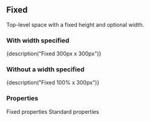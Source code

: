 
<CommonHeader />

<Meta title="Components|Fixed" component={Fixed} />

## Fixed

Top-level space with a fixed height and optional width.

### With width specified

<Preview>
	<Story name="With width">
		<Fixed style={blue} width={300} height={300}>
			{description("Fixed 300px x 300px")}
		</Fixed>
	</Story>
</Preview>

### Without a width specified

<Preview>
	<Story name="Without width">
		<Fixed style={blue} height={300}>
			{description("Fixed 100% x 300px")}
		</Fixed>
	</Story>
</Preview>

### Properties

<Story name="Properties">
	<PropsTable>
		<PropsHeader>Fixed properties</PropsHeader>
		<Prop name="width" type="number | string" description="Optional width of space. When not specified the space will fill 100% of it's container." />
		<Prop name="height" type="number | string" description="Height of space." />
		<PropsHeader>Standard properties</PropsHeader>
		<Prop name="className" type="string" description="A class name to apply to the space element." />
		<Prop name="style" type="CSSProperties" description="CSS properties" />
	</PropsTable>
</Story>